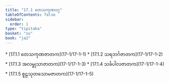 ```yaml
---
title: "17.1 တေသကုဏဝဂ္ဂ"
tableOfContents: false
sidebar:
  order: 1
type: "tipitaka"
basket: "su"
book: "ja2"
---
```



<DynamicBreadcrumb />



<TableOfContents book="ja2" section="17.1">
* [17.1.1 တေသကုဏဇာတက](17-1/17-1-1)
* [17.1.2 သရဘင်္ဂဇာတက](17-1/17-1-2)
* [17.1.3 အလမ္ဗုသာဇာတက](17-1/17-1-3)
* [17.1.4 သင်္ခပါလဇာတက](17-1/17-1-4)
* [17.1.5 စူဠသုတသောမဇာတက](17-1/17-1-5)
</TableOfContents>